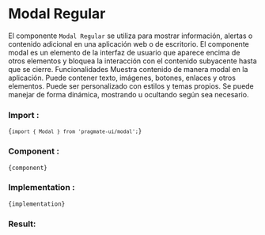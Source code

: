 
# Modal Regular

El componente `Modal Regular` se utiliza para mostrar información, alertas o contenido adicional en una aplicación web o
de escritorio. El componente modal es un elemento de la interfaz de usuario que aparece encima de otros elementos y
bloquea la interacción con el contenido subyacente hasta que se cierre. Funcionalidades Muestra contenido de manera
modal en la aplicación. Puede contener texto, imágenes, botones, enlaces y otros elementos. Puede ser personalizado con
estilos y temas propios. Se puede manejar de forma dinámica, mostrando u ocultando según sea necesario.

### Import :

<Code>{`import { Modal } from 'pragmate-ui/modal';`}</Code>

### Component :

<Code>{component}</Code>

### Implementation :

<Code>{implementation}</Code>

### Result:

<Results />
